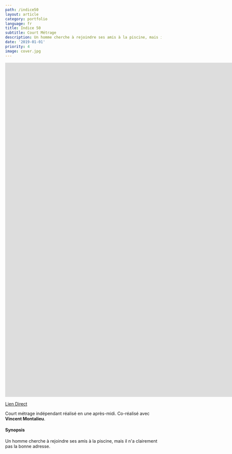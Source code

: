 ```yaml
---
path: /indice50
layout: article
category: portfolio
language: fr
title: Indice 50
subtitle: Court Métrage
description: Un homme cherche à rejoindre ses amis à la piscine, mais il n'a clairement pas la bonne adresse.
date: '2019-01-01'
priority: 4
image: cover.jpg
---
```


<iframe
  src="https://youtu.be/uABiceoBysY?rel=0"
  frameborder="0"
  allowfullscreen
  width="1920"
  height="1080"
></iframe>

[Lien Direct](https://youtu.be/uABiceoBysY)

Court métrage indépendant réalisé en une après-midi. Co-réalisé avec **Vincent Montalieu**.

#### Synopsis

Un homme cherche à rejoindre ses amis à la piscine, mais il n'a clairement pas la bonne adresse.
